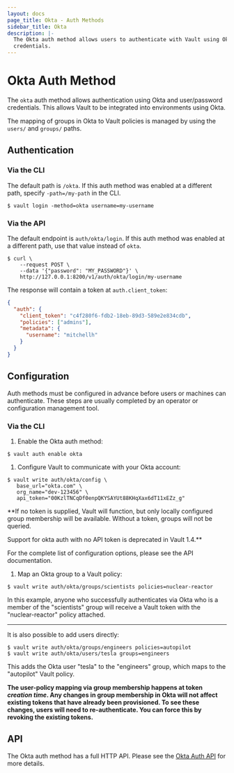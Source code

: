 ```yaml
---
layout: docs
page_title: Okta - Auth Methods
sidebar_title: Okta
description: |-
  The Okta auth method allows users to authenticate with Vault using Okta
  credentials.
---
```


# Okta Auth Method

The `okta` auth method allows authentication using Okta and user/password
credentials. This allows Vault to be integrated into environments using Okta.

The mapping of groups in Okta to Vault policies is managed by using the
`users/` and `groups/` paths.

## Authentication

### Via the CLI

The default path is `/okta`. If this auth method was enabled at a different
path, specify `-path=/my-path` in the CLI.

```text
$ vault login -method=okta username=my-username
```

### Via the API

The default endpoint is `auth/okta/login`. If this auth method was enabled
at a different path, use that value instead of `okta`.

```shell
$ curl \
    --request POST \
    --data '{"password": "MY_PASSWORD"}' \
    http://127.0.0.1:8200/v1/auth/okta/login/my-username
```

The response will contain a token at `auth.client_token`:

```json
{
  "auth": {
    "client_token": "c4f280f6-fdb2-18eb-89d3-589e2e834cdb",
    "policies": ["admins"],
    "metadata": {
      "username": "mitchellh"
    }
  }
}
```

## Configuration

Auth methods must be configured in advance before users or machines can
authenticate. These steps are usually completed by an operator or configuration
management tool.

### Via the CLI

1. Enable the Okta auth method:

```
$ vault auth enable okta
```

1. Configure Vault to communicate with your Okta account:

```
$ vault write auth/okta/config \
   base_url="okta.com" \
   org_name="dev-123456" \
   api_token="00KzlTNCqDf0enpQKYSAYUt88KHqXax6dT11xEZz_g"
```

   **If no token is supplied, Vault will function, but only locally configured
   group membership will be available. Without a token, groups will not be
   queried.

   Support for okta auth with no API token is deprecated in Vault 1.4.**

   For the complete list of configuration options, please see the API
   documentation.

1. Map an Okta group to a Vault policy:

```
$ vault write auth/okta/groups/scientists policies=nuclear-reactor
```

   In this example, anyone who successfully authenticates via Okta who is a
   member of the "scientists" group will receive a Vault token with the
   "nuclear-reactor" policy attached.

   ***

   It is also possible to add users directly:

```
$ vault write auth/okta/groups/engineers policies=autopilot
$ vault write auth/okta/users/tesla groups=engineers
```

   This adds the Okta user "tesla" to the "engineers" group, which maps to
   the "autopilot" Vault policy.

   **The user-policy mapping via group membership happens at token _creation
   time_. Any changes in group membership in Okta will not affect existing
   tokens that have already been provisioned. To see these changes, users
   will need to re-authenticate. You can force this by revoking the
   existing tokens.**

## API

The Okta auth method has a full HTTP API. Please see the
[Okta Auth API](/api/auth/okta) for more details.

